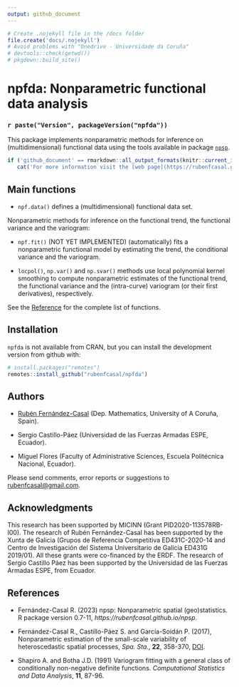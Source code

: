 ```yaml
---
output: github_document
---
```


<!-- 
README.md is generated from README.Rmd. 
Please edit that file 
-->

```r
# Create .nojekyll file in the /docs folder
file.create('docs/.nojekyll')
# Avoid problems with "Onedrive - Universidade da Coruña" 
# devtools::check(getwd()) 
# pkgdown::build_site()
```

# npfda: Nonparametric functional data analysis

### `r paste("Version", packageVersion("npfda"))`

This package implements nonparametric methods for inference on (multidimensional) functional data using the tools available in package [`npsp`](https://rubenfcasal.github.io/npsp).


```r
if ('github_document' == rmarkdown::all_output_formats(knitr::current_input()) && !knitr:::is_html_output()) 
   cat('For more information visit the [web page](https://rubenfcasal.github.io/npfda) of the package.')
```


## Main functions

*   `npf.data()` defines a (multidimensional) functional data set.

Nonparametric methods for inference on the functional trend, the functional variance 
and the variogram:

*  `npf.fit()` (NOT YET IMPLEMENTED) (automatically) fits a nonparametric functional model 
    by estimating the trend, the conditional variance and the variogram.

*  `locpol()`, `np.var()` and `np.svar()` methods use local polynomial kernel 
   smoothing to compute nonparametric estimates of the functional trend, the functional 
   variance and the (intra-curve) variogram (or their first derivatives), respectively. 


See the [Reference](https://rubenfcasal.github.io/npfda/reference/index.html) for the complete list of functions.


## Installation

`npfda` is not available from CRAN, but you can install the development version from github with:

```r
# install.packages("remotes")
remotes::install_github("rubenfcasal/npfda")
```

<!-- 
Note also that, as this package requires compilation, Windows users need to have previously installed the appropriate version of [Rtools](https://cran.r-project.org/bin/windows/Rtools/), and OS X users need to have installed [Xcode](https://apps.apple.com/us/app/xcode/id497799835).

Alternatively, Windows users may install the corresponding *npfda_X.Y.Z.zip* file in the [releases section](https://github.com/rubenfcasal/npfda/releases/latest) of the github repository.

For R versions 4.2.x under Windows: 
``` r
install.packages('https://github.com/rubenfcasal/npfda/releases/download/v0.1-1/npfda_0.1-1.zip',
                 repos = NULL)
``` 
-->

## Authors

* [Rubén Fernández-Casal](https://rubenfcasal.github.io) (Dep. Mathematics, University of A Coruña, Spain).

* Sergio Castillo-Páez (Universidad de las Fuerzas Armadas ESPE, Ecuador).

* Miguel Flores (Faculty of Administrative Sciences, Escuela Politécnica Nacional, Ecuador).

Please send comments, error reports or suggestions to [rubenfcasal@gmail.com](mailto:rubenfcasal@gmail.com).


## Acknowledgments

This research has been supported by MICINN (Grant PID2020-113578RB-I00). 
The research of Rubén Fernández-Casal has been supported by the Xunta de Galicia (Grupos de Referencia Competitiva ED431C-2020-14 and Centro de Investigación del Sistema Universitario de Galicia ED431G 2019/01). All these grants were co-financed by the ERDF. 
The research of Sergio Castillo Páez has been supported by the Universidad de las Fuerzas Armadas ESPE, from Ecuador.


## References

* Fernández-Casal R. (2023) npsp: Nonparametric spatial (geo)statistics. R package version 0.7-11, *https://rubenfcasal.github.io/npsp*.

* Fernández-Casal R., Castillo-Páez S. and García-Soidán P. (2017), Nonparametric estimation of the small-scale variability of heteroscedastic spatial processes, *Spa. Sta.*, **22**, 358-370, [DOI](https://doi.org/10.1016/j.spasta.2017.04.001).

* Shapiro A. and Botha J.D. (1991) Variogram fitting with a general class of conditionally non-negative definite functions. *Computational Statistics and Data Analysis*, **11**, 87-96.

